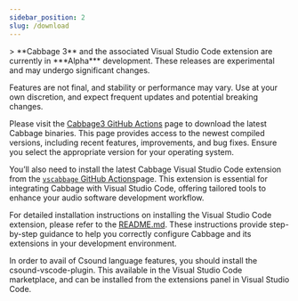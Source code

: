 ```yaml
---
sidebar_position: 2
slug: /download
---
```



<div style={{ textAlign: 'center', marginBottom: '20px', margin:'20px'}}>
  <i className="fas fa-download" style={{ fontSize: '2em', color: 'rgb(2, 145, 209)' }}></i>
</div>

<div style={{ 
    textAlign: 'center', 
    width: '80%', 
    backgroundColor: '#dddddd', 
    margin: '0 auto', 
    padding: '5px', 
    border: '3px solid rgb(40, 145, 209)', 
    borderRadius: '10px',
    marginBottom: '20px'
}}>
  > **Cabbage 3** and the associated Visual Studio Code extension are currently in ***Alpha*** development. These releases are experimental and may undergo significant changes. 
  
  Features are not final, and stability or performance may vary. Use at your own discretion, and expect frequent updates and potential breaking changes.
</div>





Please visit the [Cabbage3 GitHub Actions](https://github.com/rorywalsh/cabbage3/actions) page to download the latest Cabbage binaries. This page provides access to the newest compiled versions, including recent features, improvements, and bug fixes. Ensure you select the appropriate version for your operating system.

You’ll also need to install the latest Cabbage Visual Studio Code extension from the [`vscabbage` GitHub Actions](https://github.com/rorywalsh/cabbage3website/actions)page. This extension is essential for integrating Cabbage with Visual Studio Code, offering tailored tools to enhance your audio software development workflow. 

For detailed installation instructions on installing the Visual Studio Code extension, please refer to the [README.md](https://github.com/rorywalsh/vscabbage/blob/main/readme.md). These instructions provide step-by-step guidance to help you correctly configure Cabbage and its extensions in your development environment.

In order to avail of Csound language features, you should install the csound-vscode-plugin. This available in the Visual Studio Code marketplace, and can be installed from the extensions panel in Visual Studio Code. 

